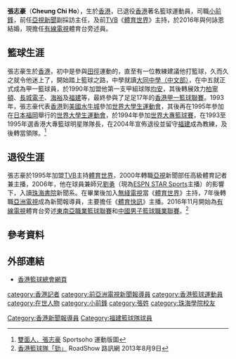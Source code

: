 {{about|[[香港|香港]][[記者|記者]]|台灣民進黨籍政治人物|張志豪 (台灣政治人物)|台灣棒球選手|張志豪}}
{{Infobox basketball biography
| name         = 張志豪 <br> Cheung Chi Ho
| image        = 
| image_size   = 
| position     = [[小前鋒|小前鋒]]
| height_m     = 
| weight_kg    = 
| league       = [[香港男子甲一組籃球聯賽|香港甲一籃球聯賽]]
| team         = 已退役
| number       = 8
| nationality  = {{CHN-HKG}}
| birth_date   = 
| birth_place  = [[香港|香港]]
| high_school  = 大同中學（中文部）
| college      = [[珠海書院|珠海書院]]
| career_start = 1990
| career_end   = 2006
| years1       = 1990
| team1        = [[均安籃球隊|均安]]
| years2       = ?
| team2        = [[柏寧頓籃球隊|柏寧頓]]
| years3       = ?
| team3        = [[長城電子籃球隊|長城電子]]
| years4       = ?
| team4        = [[海裕籃球隊|海裕]]
| years5       = ?
| team5        = [[福建籃球隊|福建]]
| awards       = 
}}

'''張志豪'''（'''Cheung Chi Ho'''），生於[[香港|香港]]，已退役[[香港|香港]]著名籃球運動員，司職[[小前鋒|小前鋒]]，前任[[亞視新聞|亞視新聞]]副採訪主任，及前[[TVB|TVB]]《[[體育世界|體育世界]]》主持，於2016年與何詠恩結婚，現擔任[[有線電視|有線電視]]體育台旁述員。

==籃球生涯==
張志豪生於[[香港|香港]]，初中是參與[[田徑|田徑]]運動的，直至有一位教練建議他打籃球，久而久之就令他迷上了，開始踏上籃球之路，中學就讀[[大同中學（中文部）|大同中學（中文部）]]，在中五就正式成為甲一籃球員，於1990年加盟他第一支甲組球隊[[均安籃球隊|均安]]，其後轉展效力[[柏寧頓籃球隊|柏寧頓]]、[[長城電子籃球隊|長城電子]]、[[海裕籃球隊|海裕]]及[[福建體育會|福建]]等，最終參與了足足17年的[[香港男子甲一組籃球聯賽|香港甲一籃球聯賽]]。1993年，張志豪代表[[香港男子籃球代表隊|香港]]到[[美國|美國]][[水牛城|水牛城]]參加[[1993年夏季世界大學運動會|世界大學生運動會]]，其後再在1995年參加在[[日本|日本]][[福岡|福岡]]舉行的[[1995年夏季世界大學生運動會|世界大學生運動會]]，於1994年參加[[大專校院籃球運動聯賽|世界大專籃球賽]]，在1993至1995年選香港大專籃球明星隊隊長，在2004年宣佈退役並留守[[福建體育會|福建]]成為教練，及後轉當領隊。<ref>[https://www.sportsoho.com/pg/magcontent/730184/ 雙面人．張志豪] {{Wayback|url=https://www.sportsoho.com/pg/magcontent/730184/ |date=20190801073654 }} Sportsoho 運動版圖</ref>

==退役生涯==
張志豪於1995年加盟[[TVB|TVB]]主持[[體育世界|體育世界]]，2000年轉職[[亞視|亞視]]新聞部任高級體育記者兼主播，2006年，他在球員兼師兄[[劉勇|劉勇]]（現為[[ESPN_STAR_Sports|ESPN STAR Sports]]主播）的影響下，入讀[[珠海書院|珠海書院]]新聞系。在畢業後加入[[無綫電視|無綫電視]]當《[[體育世界|體育世界]]》主持，7年後轉職[[亞洲電視|亞洲電視]]成為新聞報導員，主要擔任《[[亞洲電視體育快訊|體育快訊]]》主播。2016年11月開始為[[有線電視|有線電視]]體育台旁述[[東南亞職業籃球聯賽|東南亞職業籃球聯賽]]和[[中國男子籃球職業聯賽|中國男子籃球職業聯賽]]。<ref>[http://www1.roadshow.hk/blog-spotting/entry/2013-08-09-10-47-12.html 香港籃球隊「勁」] {{Wayback|url=http://www1.roadshow.hk/blog-spotting/entry/2013-08-09-10-47-12.html |date=20170412224641 }} RoadShow 路訊網 2013年8月9日</ref>

==參考資料==
{{reflist}}

==外部連結==
*[http://www.basketball.org.hk/ 香港籃球總會網頁] {{Wayback|url=http://www.basketball.org.hk/ |date=20160630214738 }}

{{DEFAULTSORT:Cheung Chi Ho }}
[[Category:香港新聞報導員|Category:香港新聞報導員]]
[[category:香港記者|category:香港記者]]
[[category:前亞洲電視新聞報導員|category:前亞洲電視新聞報導員]]
[[category:香港籃球運動員|category:香港籃球運動員]]
[[category:在世人物|category:在世人物]]
[[category:小前鋒|category:小前鋒]]
[[category:張姓|category:張姓]]
[[category:珠海學院校友|category:珠海學院校友]]
[[Category:福建籃球隊球員|Category:福建籃球隊球員]]